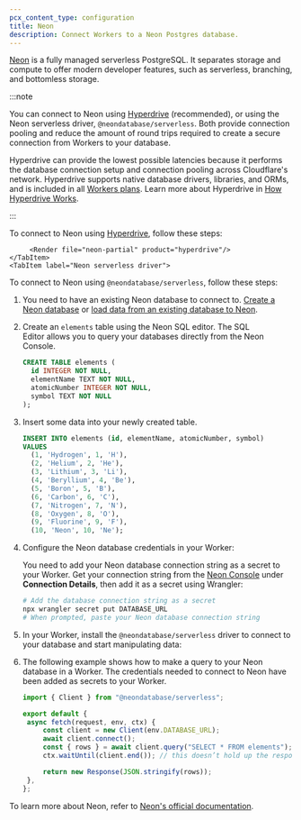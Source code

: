 ```yaml
---
pcx_content_type: configuration
title: Neon
description: Connect Workers to a Neon Postgres database.
---
```



[Neon](https://neon.tech/) is a fully managed serverless PostgreSQL. It separates storage and compute to offer modern developer features, such as serverless, branching, and bottomless storage.

:::note

You can connect to Neon using [Hyperdrive](/hyperdrive) (recommended), or using the Neon serverless driver, `@neondatabase/serverless`. Both provide connection pooling and reduce the amount of round trips required to create a secure connection from Workers to your database.

Hyperdrive can provide the lowest possible latencies because it performs the database connection setup and connection pooling across Cloudflare's network. Hyperdrive supports native database drivers, libraries, and ORMs, and is included in all [Workers plans](/hyperdrive/platform/pricing/). Learn more about Hyperdrive in [How Hyperdrive Works](/hyperdrive/configuration/how-hyperdrive-works/).

:::

<Tabs>
	<TabItem label="Hyperdrive (recommended)">

To connect to Neon using [Hyperdrive](/hyperdrive), follow these steps:

         <Render file="neon-partial" product="hyperdrive"/>
    </TabItem>
    <TabItem label="Neon serverless driver">

To connect to Neon using `@neondatabase/serverless`, follow these steps:

1. You need to have an existing Neon database to connect to. [Create a Neon database](https://neon.tech/docs/postgres/tutorial-createdb#create-a-table) or [load data from an existing database to Neon](https://neon.tech/docs/import/import-from-postgres).

2. Create an `elements` table using the Neon SQL editor. The SQL Editor allows you to query your databases directly from the Neon Console.

   ```sql
   CREATE TABLE elements (
     id INTEGER NOT NULL,
     elementName TEXT NOT NULL,
     atomicNumber INTEGER NOT NULL,
     symbol TEXT NOT NULL
   );
   ```

3. Insert some data into your newly created table.

   ```sql
   INSERT INTO elements (id, elementName, atomicNumber, symbol)
   VALUES
     (1, 'Hydrogen', 1, 'H'),
     (2, 'Helium', 2, 'He'),
     (3, 'Lithium', 3, 'Li'),
     (4, 'Beryllium', 4, 'Be'),
     (5, 'Boron', 5, 'B'),
     (6, 'Carbon', 6, 'C'),
     (7, 'Nitrogen', 7, 'N'),
     (8, 'Oxygen', 8, 'O'),
     (9, 'Fluorine', 9, 'F'),
     (10, 'Neon', 10, 'Ne');
   ```

4. Configure the Neon database credentials in your Worker:

   You need to add your Neon database connection string as a secret to your Worker. Get your connection string from the [Neon Console](https://console.neon.tech) under **Connection Details**, then add it as a secret using Wrangler:

   ```sh
   # Add the database connection string as a secret
   npx wrangler secret put DATABASE_URL
   # When prompted, paste your Neon database connection string
   ```

5. In your Worker, install the `@neondatabase/serverless` driver to connect to your database and start manipulating data:

   <PackageManagers pkg="@neondatabase/serverless" />

6. The following example shows how to make a query to your Neon database in a Worker. The credentials needed to connect to Neon have been added as secrets to your Worker.

   ```js
   import { Client } from "@neondatabase/serverless";

   export default {
   	async fetch(request, env, ctx) {
   		const client = new Client(env.DATABASE_URL);
   		await client.connect();
   		const { rows } = await client.query("SELECT * FROM elements");
   		ctx.waitUntil(client.end()); // this doesn’t hold up the response

   		return new Response(JSON.stringify(rows));
   	},
   };
   ```

To learn more about Neon, refer to [Neon's official documentation](https://neon.tech/docs/introduction).

   </TabItem>
</Tabs>

